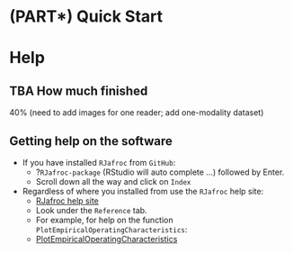 # (PART\*) Quick Start {-}

# Help {#quick-start-help}



## TBA How much finished {#quick-start-help-how-much-finished}
40% (need to add images for one reader; add one-modality dataset)


## Getting help on the software {#quick-start-help-getting-help}
* If you have installed `RJafroc` from `GitHub`:
    + ?`RJafroc-package` (RStudio will auto complete ...) followed by Enter.
    + Scroll down all the way and click on `Index`
* Regardless of where you installed from use the `RJafroc` help site:
    + [RJafroc help site](https://dpc10ster.github.io/RJafroc/)
    + Look under the `Reference` tab. 
    + For example, for help on the function `PlotEmpiricalOperatingCharacteristics`:
    + [PlotEmpiricalOperatingCharacteristics](https://dpc10ster.github.io/RJafroc/reference/PlotEmpiricalOperatingCharacteristics.html)


